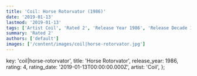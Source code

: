 ```yaml
---
title: 'Coil: Horse Rotorvator (1986)'
date: '2019-01-13'
lastmod: '2019-01-13'
tags: ['Artist Coil', 'Rated 2', 'Release Year 1986', 'Release Decade 1980']
summary: 'Rated 2'
authors: ['default']
images: ['/content/images/coil|horse-rotorvator.jpg']
---
```


  key: 'coil|horse-rotorvator',
  title: 'Horse Rotorvator',
  release_year: 1986,
  rating: 4,
  rating_date: '2019-01-13T00:00:00.000Z',
  artist: 'Coil',
};

<MusicRating data={data} />
